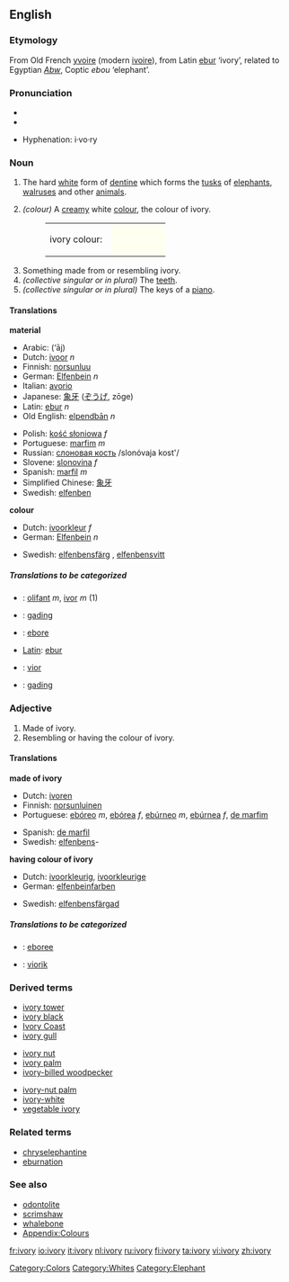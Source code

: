 {{wikipedia}}
==English==

===Etymology===
From Old French [[yvoire]] (modern [[ivoire]]), from Latin [[ebur]] ‘ivory’, related to Egyptian ''[[Abw]]'', Coptic ''ebou'' ‘elephant’.

===Pronunciation===
* {{IPA|/ˈaɪvəri/}}
* {{SAMPA|/"aIv(@)ri/}}

* Hyphenation: i·vo·ry

===Noun===
{{en-noun|ivor|ies|-}}

# {{uncountable}} The hard [[white]] form of [[dentine]] which forms the [[tusk]]s of [[elephant]]s, [[walrus]]es and other [[animal]]s.
# ''(colour)'' A [[cream]]y white [[color|colour]], the colour of ivory.  
#:<table><tr><td>ivory colour: &nbsp;</td><td bgcolor="#FFFFF0" width="80">&nbsp; </td></tr></table>
# Something made from or resembling ivory.
# ''(collective singular or in plural)'' The [[teeth]].
# ''(collective singular or in plural)'' The keys of a [[piano]].

====Translations====

'''material'''
{{top}}
*Arabic: {{ARchar|[[عاج]]}} (‘āj)
*Dutch: [[ivoor]] ''n''
*Finnish: [[norsunluu]]
*German: [[Elfenbein]] ''n''
*Italian: [[avorio]] {{m}}
*Japanese: [[象牙]] ([[ぞうげ]], zōge)
*Latin: [[ebur]] ''n''
*Old English: [[elpendban|elpendbān]] ''n''
{{mid}}
*Polish: [[kość słoniowa]] ''f''
*Portuguese: [[marfim]] ''m''
*Russian: [[слоновая кость]] /slonóvaja kost'/ {{f}}
*Slovene: [[slonovina]] ''f''
*Spanish: [[marfil]] ''m''
*Simplified Chinese: [[象牙]]
*Swedish: [[elfenben]] {{n}}
{{bottom}}

'''colour'''
{{top}}
*Dutch: [[ivoorkleur]] ''f''
*German: [[Elfenbein]] ''n''
{{mid}}
*Swedish: [[elfenbensfärg]] {{c}}, [[elfenbensvitt]] {{n}}
{{bottom}}

=====Translations to be categorized=====
{{checktrans}}
<!--Remove this section once all of the translations below have been moved into the tables above.-->
*{{ttbc|Breton}}: [[olifant]] ''m'', [[ivor]] ''m'' (1)
*{{ttbc|Indonesian}}: [[gading]]
*{{ttbc|Interlingua}}: [[ebore]]
*[[w:Latin language|Latin]]: [[ebur]]
*{{ttbc|Volapük}}: [[vior]]
*{{ttbc|Malay}}: [[gading]]

===Adjective===
{{en-adj-notcomp}}

# Made of ivory.
# Resembling or having the colour of ivory.

====Translations====
'''made of ivory'''
{{top}}
*Dutch: [[ivoren]]
*Finnish: [[norsunluinen]]
*Portuguese: [[ebóreo]] ''m'', [[ebórea]] ''f'', [[ebúrneo]] ''m'', [[ebúrnea]] ''f'', [[de marfim]]
{{mid}}
*Spanish: [[de marfil]]
*Swedish: [[elfenben]]s-
{{bottom}}

'''having colour of ivory'''
{{top}}
*Dutch: [[ivoorkleurig]], [[ivoorkleurige]]
*German: [[elfenbeinfarben]]
{{mid}}
*Swedish: [[elfenbensfärgad]]
{{bottom}}

=====Translations to be categorized=====
{{checktrans}}
<!--Remove this section once all of the translations below have been moved into the tables above.-->
*{{ttbc|Interlingua}}: [[eboree]]
*{{ttbc|Volapük}}: [[viorik]]

===Derived terms===
{{top3}}
*[[ivory tower]]
*[[ivory black]]
*[[Ivory Coast]]
*[[ivory gull]]
{{mid3}}
*[[ivory nut]]
*[[ivory palm]]
*[[ivory-billed woodpecker]]
{{mid3}}
*[[ivory-nut palm]]
*[[ivory-white]]
*[[vegetable ivory]]
{{bottom}}

===Related terms===
*[[chryselephantine]]
*[[eburnation]]

===See also===
*[[odontolite]]
*[[scrimshaw]]
*[[whalebone]]
*[[Wiktionary_Appendix:Colours|Appendix:Colours]]

[[Category:Colors]]
[[Category:Whites]]
[[Category:Elephant]]

[[fr:ivory]]
[[io:ivory]]
[[it:ivory]]
[[nl:ivory]]
[[ru:ivory]]
[[fi:ivory]]
[[ta:ivory]]
[[vi:ivory]]
[[zh:ivory]]